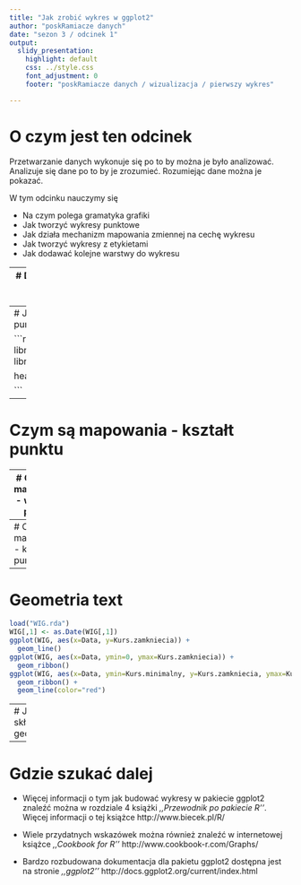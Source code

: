 ```yaml
---
title: "Jak zrobić wykres w ggplot2"
author: "poskRamiacze danych"
date: "sezon 3 / odcinek 1"
output:
  slidy_presentation:
    highlight: default
    css: ../style.css
    font_adjustment: 0
    footer: "poskRamiacze danych / wizualizacja / pierwszy wykres"

---
```

# O czym jest ten odcinek

Przetwarzanie danych wykonuje się po to by można je było analizować. Analizuje się dane po to by je zrozumieć. Rozumiejąc dane można je pokazać.

W tym odcinku nauczymy się

- Na czym polega gramatyka grafiki
- Jak tworzyć wykresy punktowe
- Jak działa mechanizm mapowania zmiennej na cechę wykresu
- Jak tworzyć wykresy z etykietami
- Jak dodawać kolejne warstwy do wykresu

---
# Dlaczego ggplot2 a nie inny pakiet graficzny?

---
# Jak zrobić wykres punktowy

```r




library(SmarterPoland)
library(ggplot2)

head(skiJumps2013)

```

---
# Czym są mapowania - kształt punktu

---
# Czym są mapowania - wielkość punktu

---
# Czym są mapowania - kolor punktu

---
# Geometria text

```r
load("WIG.rda")
WIG[,1] <- as.Date(WIG[,1])
ggplot(WIG, aes(x=Data, y=Kurs.zamkniecia)) + 
  geom_line()
ggplot(WIG, aes(x=Data, ymin=0, ymax=Kurs.zamkniecia)) + 
  geom_ribbon()
ggplot(WIG, aes(x=Data, ymin=Kurs.minimalny, y=Kurs.zamkniecia, ymax=Kurs.maksymalny)) + 
  geom_ribbon() +
  geom_line(color="red")
```

---
# Jak składać geometrie

---
# Gdzie szukać dalej

- Więcej informacji o tym jak budować wykresy w pakiecie ggplot2 znaleźć można w rozdziale 4 książki *,,Przewodnik po pakiecie R''*. Więcej informacji o tej książce http://www.biecek.pl/R/

- Wiele przydatnych wskazówek można również znaleźć w internetowej książce *,,Cookbook for R''* http://www.cookbook-r.com/Graphs/

- Bardzo rozbudowana dokumentacja dla pakietu ggplot2 dostępna jest na stronie *,,ggplot2''* http://docs.ggplot2.org/current/index.html


